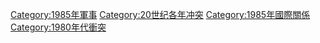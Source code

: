 {{cat topic in year| topic=衝突| year=1985}}
{{Commonscat|Conflicts in 1985}}

[[Category:1985年軍事|Category:1985年軍事]]
[[Category:20世纪各年冲突|Category:20世纪各年冲突]]
[[Category:1985年國際關係|Category:1985年國際關係]]
[[Category:1980年代衝突|Category:1980年代衝突]]